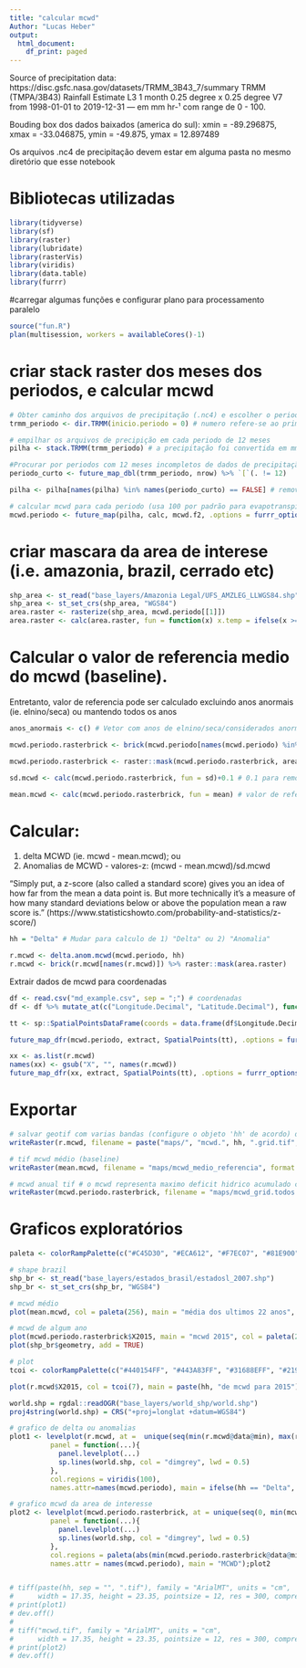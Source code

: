 ```yaml
---
title: "calcular mcwd"
Author: "Lucas Heber"
output:
  html_document:
    df_print: paged
---
```


Source of precipitation data: https://disc.gsfc.nasa.gov/datasets/TRMM_3B43_7/summary
TRMM (TMPA/3B43) Rainfall Estimate L3 1 month 0.25 degree x 0.25 degree V7 from 1998-01-01 to 2019-12-31 --- em mm hr-¹ com range de 0 - 100. 

Bouding box dos dados baixados (america do sul): xmin = -89.296875, xmax = -33.046875, ymin = -49.875, ymax = 12.897489

Os arquivos .nc4 de precipitação devem estar em alguma pasta no mesmo diretório que esse notebook

# Bibliotecas utilizadas
```r
library(tidyverse)
library(sf)
library(raster)
library(lubridate)
library(rasterVis)
library(viridis)
library(data.table)
library(furrr)
```

#carregar algumas funções e configurar plano para processamento paralelo
```r
source("fun.R")
plan(multisession, workers = availableCores()-1)
```

# criar stack raster dos meses dos periodos, e calcular mcwd
```r
# Obter caminho dos arquivos de precipitação (.nc4) e escolher o periodo considerado 
trmm_periodo <- dir.TRMM(inicio.periodo = 0) # numero refere-se ao primeiro mês de um periodo de 12 meses;i.e. jan-dez = 0  ou, fev-jan = 1

# empilhar os arquivos de precipição em cada periodo de 12 meses
pilha <- stack.TRMM(trmm_periodo) # a precipitação foi convertida em mm por mês

#Procurar por periodos com 12 meses incompletos de dados de precipitação
periodo_curto <- future_map_dbl(trmm_periodo, nrow) %>% `[`(. != 12)

pilha <- pilha[names(pilha) %in% names(periodo_curto) == FALSE] # remover periodos com precipitação incompleta (menos que doze meses).

# calcular mcwd para cada periodo (usa 100 por padrão para evapotranspiração)
mcwd.periodo <- future_map(pilha, calc, mcwd.f2, .options = furrr_options(seed = TRUE))
```

# criar mascara da area de interese (i.e. amazonia, brazil, cerrado etc)
```r
shp_area <- st_read("base_layers/Amazonia Legal/UFS_AMZLEG_LLWGS84.shp") # exemplo com shape da amazonia legal
shp_area <- st_set_crs(shp_area, "WGS84") 
area.raster <- rasterize(shp_area, mcwd.periodo[[1]])
area.raster <- calc(area.raster, fun = function(x) x.temp = ifelse(x >= 1, 1, NA))
```

# Calcular o valor de referencia medio do mcwd (baseline).
Entretanto, valor de referencia pode ser calculado excluindo anos anormais (ie. elnino/seca) ou mantendo todos os anos
```r
anos_anormais <- c() # Vetor com anos de elnino/seca/considerados anormais escolhidos

mcwd.periodo.rasterbrick <- brick(mcwd.periodo[names(mcwd.periodo) %in% c(anos_anormais) == FALSE]) # remover anos anormais escolhidos. Se o objeto 'anos_anormais' é vazio nenhum ano é excluido.

mcwd.periodo.rasterbrick <- raster::mask(mcwd.periodo.rasterbrick, area.raster) # recortar raster mcwd usando mascara da área de interesse

sd.mcwd <- calc(mcwd.periodo.rasterbrick, fun = sd)+0.1 # 0.1 para remover divisão por zero; desvio padrao dos valores de referencia de mcwd

mean.mcwd <- calc(mcwd.periodo.rasterbrick, fun = mean) # valor de referencia medio do mcwd
```

# Calcular: 
1) delta MCWD (ie. mcwd - mean.mcwd); ou 
2) Anomalias de MCWD - valores-z: (mcwd - mean.mcwd)/sd.mcwd

"Simply put, a z-score (also called a standard score) gives you an idea of how far from the mean a data point is. But more technically it’s a measure of how many standard deviations below or above the population mean a raw score is."
(https://www.statisticshowto.com/probability-and-statistics/z-score/)

```r
hh = "Delta" # Mudar para calculo de 1) "Delta" ou 2) "Anomalia"

r.mcwd <- delta.anom.mcwd(mcwd.periodo, hh)
r.mcwd <- brick(r.mcwd[names(r.mcwd)]) %>% raster::mask(area.raster)
```

Extrair dados de mcwd para coordenadas 
```r
df <- read.csv("md_example.csv", sep = ";") # coordenadas
df <- df %>% mutate_at(c("Longitude.Decimal", "Latitude.Decimal"), function(x) x + 0.000001) # tonar cooordenadas mais precisas

tt <- sp::SpatialPointsDataFrame(coords = data.frame(df$Longitude.Decimal, df$Latitude.Decimal), data = data.frame(df$Plot.Code), proj4string = CRS("+proj=longlat +datum=WGS84"))

future_map_dfr(mcwd.periodo, extract, SpatialPoints(tt), .options = furrr_options(seed = TRUE)) %>% mutate(Plot.Code = df$Plot.Code) %>% write.csv(file = "mcwd_anual_coord.csv")

xx <- as.list(r.mcwd)
names(xx) <- gsub("X", "", names(r.mcwd))
future_map_dfr(xx, extract, SpatialPoints(tt), .options = furrr_options(seed = TRUE)) %>% mutate(Plot.Code = df$Plot.Code) %>% write.csv(file = paste("mcwd_", hh, "_coord.csv", sep = ""))
```

# Exportar 
```r
# salvar geotif com varias bandas (configure o objeto 'hh' de acordo) delta ou anomalia
writeRaster(r.mcwd, filename = paste("maps/", "mcwd.", hh, ".grid.tif", sep = ""), format = "GTiff", overwrite =  TRUE, options = c("INTERLEAVE=BAND", "COMPRESS=LZW"))

# tif mcwd médio (baseline)
writeRaster(mean.mcwd, filename = "maps/mcwd_medio_referencia", format = "GTiff", overwrite = TRUE)

# mcwd anual tif # o mcwd representa maximo deficit hidrico acumulado com número abaixo de zero
writeRaster(mcwd.periodo.rasterbrick, filename = "maps/mcwd_grid.todos.os.anos.tif", format = "GTiff", overwrite = TRUE, options=c("INTERLEAVE=BAND","COMPRESS=LZW"))
```

# Graficos exploratórios
```r
paleta <- colorRampPalette(c("#C45D30", "#ECA612", "#F7EC07", "#81E900", "#0CCD25", "#1B9B82", "#0E3B65"))

# shape brazil
shp_br <- st_read("base_layers/estados_brasil/estadosl_2007.shp")
shp_br <- st_set_crs(shp_br, "WGS84") 

# mcwd médio
plot(mean.mcwd, col = paleta(256), main = "média dos ultimos 22 anos", ylim = c(-20,15), xlim = c(-80.9, -41.9));plot(shp_br$geometry, add = TRUE)

# mcwd de algum ano
plot(mcwd.periodo.rasterbrick$X2015, main = "mcwd 2015", col = paleta(256), ylim = c(-20,15), xlim = c(-80.9, -41.9))
plot(shp_br$geometry, add = TRUE)

# plot
tcoi <- colorRampPalette(c("#440154FF", "#443A83FF", "#31688EFF", "#21908CFF", "#f2f0f7", "#8FD744FF", "#FDE725FF"))

plot(r.mcwd$X2015, col = tcoi(7), main = paste(hh, "de mcwd para 2015"), ylim = c(-20,15), xlim = c(-80.9, -41.9));plot(shp_br$geometry, add = TRUE)
```


```r
world.shp = rgdal::readOGR("base_layers/world_shp/world.shp")
proj4string(world.shp) = CRS("+proj=longlat +datum=WGS84")

# grafico de delta ou anomalias
plot1 <- levelplot(r.mcwd, at =  unique(seq(min(r.mcwd@data@min), max(r.mcwd@data@max), length = 50)), ylim=c(-20,15), xlim=c(-80.9, -41.9), 
          panel = function(...){
            panel.levelplot(...)
            sp.lines(world.shp, col = "dimgrey", lwd = 0.5)
          },
          col.regions = viridis(100), 
          names.attr=names(mcwd.periodo), main = ifelse(hh == "Delta", "Δ MCWD", "MCWD anomalia (z-score)"));plot1

# grafico mcwd da area de interesse
plot2 <- levelplot(mcwd.periodo.rasterbrick, at = unique(seq(0, min(mcwd.periodo.rasterbrick@data@min), length = 50)), ylim = c(-20,15), xlim = c(-80.9, -41.9), 
          panel = function(...){
            panel.levelplot(...)
            sp.lines(world.shp, col = "dimgrey", lwd = 0.5)
          },
          col.regions = paleta(abs(min(mcwd.periodo.rasterbrick@data@min)/10)), 
          names.attr = names(mcwd.periodo), main = "MCWD");plot2


# tiff(paste(hh, sep = "", ".tif"), family = "ArialMT", units = "cm",
#      width = 17.35, height = 23.35, pointsize = 12, res = 300, compression = "lzw")
# print(plot1)
# dev.off()
# 
# tiff("mcwd.tif", family = "ArialMT", units = "cm",
#      width = 17.35, height = 23.35, pointsize = 12, res = 300, compression = "lzw")
# print(plot2)
# dev.off()
```
